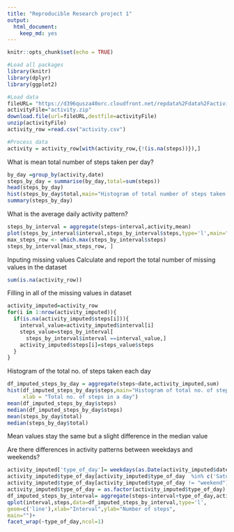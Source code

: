 ---
title: "Reproducible Research project 1"
output: 
  html_document:
    keep_md: yes
---

```{r setup, include=TRUE}
knitr::opts_chunk$set(echo = TRUE)

#Load all packages 
library(knitr)
library(dplyr)
library(ggplot2)

#Load data
fileURL= "https://d396qusza40orc.cloudfront.net/repdata%2Fdata%2Factivity.zip"
activityFile="activity.zip"
download.file(url=fileURL,destfile=activityFile)
unzip(activityFile)
activity_row =read.csv("activity.csv")

#Process data
activity = activity_row[with(activity_row,{!(is.na(steps))}),]
```

What is mean total number of steps taken per day?
```{r}
by_day =group_by(activity,date)
steps_by_day = summarise(by_day,total=sum(steps))
head(steps_by_day)
hist(steps_by_day$total,main="Histogram of total number of steps taken per day", xlab = "Total no. of steps in a day")
summary(steps_by_day)
```

What is the average daily activity pattern?
```{r}
steps_by_interval = aggregate(steps~interval,activity,mean)
plot(steps_by_interval$interval,steps_by_interval$steps,type='l',main="Average number of steps over all days", xlab="Interval", ylab="Average number of steps")
max_steps_row <- which.max(steps_by_interval$steps)
steps_by_interval[max_steps_row, ]
```


Inputing missing values
Calculate and report the total number of missing values in the dataset
```{r}
sum(is.na(activity_row))
```

Filling in all of the missing values in dataset
```{r}
activity_imputed=activity_row
for(i in 1:nrow(activity_imputed)){
  if(is.na(activity_imputed$steps[i])){
    interval_value=activity_imputed$interval[i]
    steps_value=steps_by_interval[
      steps_by_interval$interval ==interval_value,]
    activity_imputed$steps[i]=steps_value$steps
  }
}
```
Histogram of the total no. of steps taken each day 
```{r}
df_imputed_steps_by_day = aggregate(steps~date,activity_imputed,sum)
hist(df_imputed_steps_by_day$steps,main="Histogram of total no. of steps per day(Imputed)",
     xlab = "Total no. of steps in a day")
mean(df_imputed_steps_by_day$steps)
median(df_imputed_steps_by_day$steps)
mean(steps_by_day$total)
median(steps_by_day$total)
```
Mean values stay the same but a slight difference in the median value

Are there differences in activity patterns between weekdays and weekends?
```{r}
activity_imputed['type_of_day']= weekdays(as.Date(activity_imputed$date))
activity_imputed$type_of_day[activity_imputed$type_of_day  %in% c('Saturday','Sunday') ] <- "weekend"
activity_imputed$type_of_day[activity_imputed$type_of_day != "weekend"]="weekday"
activity_imputed$type_of_day = as.factor(activity_imputed$type_of_day)
df_imputed_steps_by_interval= aggregate(steps~interval+type_of_day,activity_imputed,mean)
qplot(interval,steps,data=df_imputed_steps_by_interval,type='l',
geom=c('line'),xlab="Interval",ylab="Number of steps",
main="")+
facet_wrap(~type_of_day,ncol=1)
```


